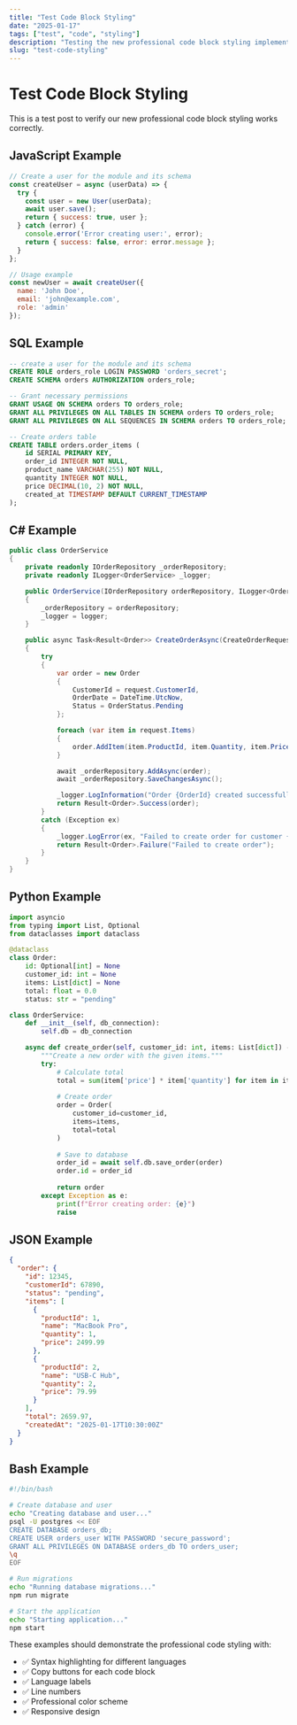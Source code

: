 ```yaml
---
title: "Test Code Block Styling"
date: "2025-01-17"
tags: ["test", "code", "styling"]
description: "Testing the new professional code block styling implementation"
slug: "test-code-styling"
---
```


# Test Code Block Styling

This is a test post to verify our new professional code block styling works correctly.

## JavaScript Example

```javascript
// Create a user for the module and its schema
const createUser = async (userData) => {
  try {
    const user = new User(userData);
    await user.save();
    return { success: true, user };
  } catch (error) {
    console.error('Error creating user:', error);
    return { success: false, error: error.message };
  }
};

// Usage example
const newUser = await createUser({
  name: 'John Doe',
  email: 'john@example.com',
  role: 'admin'
});
```

## SQL Example

```sql
-- create a user for the module and its schema
CREATE ROLE orders_role LOGIN PASSWORD 'orders_secret';
CREATE SCHEMA orders AUTHORIZATION orders_role;

-- Grant necessary permissions
GRANT USAGE ON SCHEMA orders TO orders_role;
GRANT ALL PRIVILEGES ON ALL TABLES IN SCHEMA orders TO orders_role;
GRANT ALL PRIVILEGES ON ALL SEQUENCES IN SCHEMA orders TO orders_role;

-- Create orders table
CREATE TABLE orders.order_items (
    id SERIAL PRIMARY KEY,
    order_id INTEGER NOT NULL,
    product_name VARCHAR(255) NOT NULL,
    quantity INTEGER NOT NULL,
    price DECIMAL(10, 2) NOT NULL,
    created_at TIMESTAMP DEFAULT CURRENT_TIMESTAMP
);
```

## C# Example

```csharp
public class OrderService
{
    private readonly IOrderRepository _orderRepository;
    private readonly ILogger<OrderService> _logger;

    public OrderService(IOrderRepository orderRepository, ILogger<OrderService> logger)
    {
        _orderRepository = orderRepository;
        _logger = logger;
    }

    public async Task<Result<Order>> CreateOrderAsync(CreateOrderRequest request)
    {
        try
        {
            var order = new Order
            {
                CustomerId = request.CustomerId,
                OrderDate = DateTime.UtcNow,
                Status = OrderStatus.Pending
            };

            foreach (var item in request.Items)
            {
                order.AddItem(item.ProductId, item.Quantity, item.Price);
            }

            await _orderRepository.AddAsync(order);
            await _orderRepository.SaveChangesAsync();

            _logger.LogInformation("Order {OrderId} created successfully", order.Id);
            return Result<Order>.Success(order);
        }
        catch (Exception ex)
        {
            _logger.LogError(ex, "Failed to create order for customer {CustomerId}", request.CustomerId);
            return Result<Order>.Failure("Failed to create order");
        }
    }
}
```

## Python Example

```python
import asyncio
from typing import List, Optional
from dataclasses import dataclass

@dataclass
class Order:
    id: Optional[int] = None
    customer_id: int = None
    items: List[dict] = None
    total: float = 0.0
    status: str = "pending"

class OrderService:
    def __init__(self, db_connection):
        self.db = db_connection

    async def create_order(self, customer_id: int, items: List[dict]) -> Order:
        """Create a new order with the given items."""
        try:
            # Calculate total
            total = sum(item['price'] * item['quantity'] for item in items)
            
            # Create order
            order = Order(
                customer_id=customer_id,
                items=items,
                total=total
            )
            
            # Save to database
            order_id = await self.db.save_order(order)
            order.id = order_id
            
            return order
        except Exception as e:
            print(f"Error creating order: {e}")
            raise
```

## JSON Example

```json
{
  "order": {
    "id": 12345,
    "customerId": 67890,
    "status": "pending",
    "items": [
      {
        "productId": 1,
        "name": "MacBook Pro",
        "quantity": 1,
        "price": 2499.99
      },
      {
        "productId": 2,
        "name": "USB-C Hub",
        "quantity": 2,
        "price": 79.99
      }
    ],
    "total": 2659.97,
    "createdAt": "2025-01-17T10:30:00Z"
  }
}
```

## Bash Example

```bash
#!/bin/bash

# Create database and user
echo "Creating database and user..."
psql -U postgres << EOF
CREATE DATABASE orders_db;
CREATE USER orders_user WITH PASSWORD 'secure_password';
GRANT ALL PRIVILEGES ON DATABASE orders_db TO orders_user;
\q
EOF

# Run migrations
echo "Running database migrations..."
npm run migrate

# Start the application
echo "Starting application..."
npm start
```

These examples should demonstrate the professional code styling with:
- ✅ Syntax highlighting for different languages
- ✅ Copy buttons for each code block
- ✅ Language labels
- ✅ Line numbers
- ✅ Professional color scheme
- ✅ Responsive design
